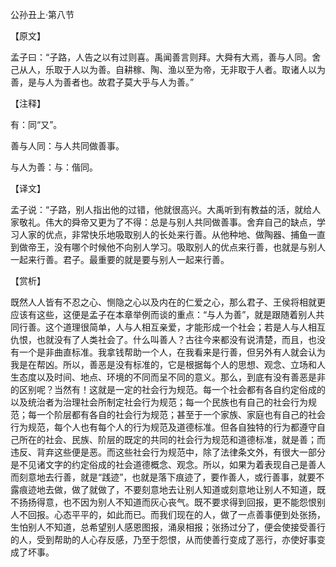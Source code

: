 

公孙丑上·第八节

【原文】

孟子曰：“子路，人告之以有过则喜。禹闻善言则拜。大舜有大焉，善与人同。舍己从人，乐取于人以为善。自耕稼、陶、渔以至为帝，无非取于人者。取诸人以为善，是与人为善者也。故君子莫大乎与人为善。”

【注释】

有：同“又”。

善与人同：与人共同做善事。

与人为善：与：偕同。

【译文】

孟子说：“子路，别人指出他的过错，他就很高兴。大禹听到有教益的活，就给人家敬礼。伟大的舜帝又更为了不得：总是与别人共同做善事。舍弃自己的缺点，学习人家的优点，非常快乐地吸取别人的长处来行善。从他种地、做陶器、捕鱼一直到做帝王，没有哪个时候他不向别人学习。吸取别人的优点来行善，也就是与别人一起来行善。君子。最重要的就是要与别人一起来行善。

【赏析】

既然人人皆有不忍之心、恻隐之心以及内在的仁爱之心，那么君子、王侯将相就更应该有这些，这便是孟子在本章举例而谈的重点：“与人为善”，就是跟随着别人共同行善。这个道理很简单，人与人相互亲爱，才能形成一个社会；若是人与人相互仇恨，也就没有了人类社会了。什么叫善人？古往今来都没有说清楚，而且，也没有一个是非曲直标准。我拿钱帮助一个人，在我看来是行善，但另外有人就会认为我是在帮凶。所以，善恶是没有标准的，它是根据每个人的思想、观念、立场和人生态度以及时间、地点、环境的不同而呈不同的意义。那么，到底有没有善恶是非的区别呢？当然有！这就是一定的社会行为规范。每一个社会都有各自约定俗成的以及统治者为治理社会所制定社会行为规范；每一个民族也有自己的社会行为规范；每一个阶层都有各自的社会行为规范；甚至于一个家族、家庭也有自己的社会行为规范，每个人也有每个人的行为规范及道德标准。但各自独特的行为都遵守自己所在的社会、民族、阶层的既定的共同的社会行为规范和道德标准，就是善；而违反、背弃这些便是恶。而这些社会行为规范中，除了法律条文外，有很大一部分是不见诸文字的约定俗成的社会道德概念、观念。所以，如果为着表现自己是善人而刻意地去行善，就是“践迹”，也就是落下痕迹了，要作善人，或行善事，就要不露痕迹地去做，做了就做了，不要刻意地去让别人知道或刻意地让别人不知道，既不扬扬得意，也不因为别人不知道而灰心丧气。既不要求得到回报，更不能怨恨别人不回报。心态平平的，如此而已。而我们现在的人，做了一点善事便到处张扬，生怕别人不知道，总希望别人感恩图报，涌泉相报；张扬过分了，便会使接受善行的人，受到帮助的人心存反感，乃至于怨恨，从而使善行变成了恶行，亦使好事变成了坏事。

